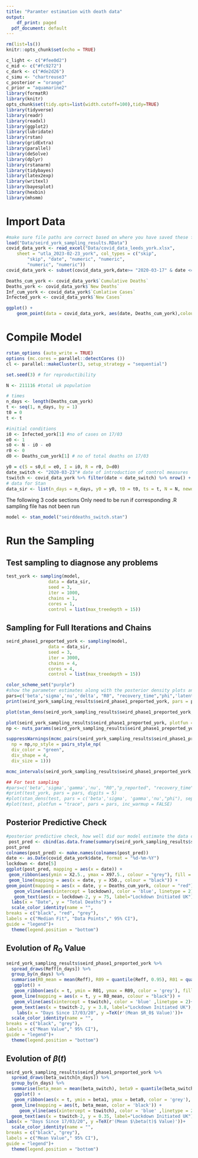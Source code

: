 ```yaml
---
title: "Paramter estimation with death data"
output:
    df_print: paged
  pdf_document: default
---
```

```r
rm(list=ls())
knitr::opts_chunk$set(echo = TRUE)
```
```r
c_light <- c("#fee0d2")
c_mid <- c("#fc9272")
c_dark <- c("#de2d26")
c_simu <- "chartreuse3"
c_posterior = "orange"
c_prior = "aquamarine2"
library(formatR)
library(knitr)
opts_chunk$set(tidy.opts=list(width.cutoff=100),tidy=TRUE)
library(tidyverse)
library(readr)
library(readxl)
library(ggplot2)
library(lubridate)
library(rstan)
library(gridExtra)
library(parallel)
library(deSolve)
library(dplyr)
library(rstanarm)
library(tidybayes)
library(latex2exp)
library(writexl)
library(bayesplot)
library(hexbin)
library(mhsmm)
```
# Import Data

```r
#make sure file paths are correct based on where you have saved these files
load("Data/seird_york_sampling_results.RData")
covid_data_york <- read_excel("Data/covid_data_leeds_york.xlsx", 
    sheet = "utla_2023-02-23_york", col_types = c("skip", 
        "skip", "date", "numeric", "numeric", 
        "numeric", "numeric"))
covid_data_york <- subset(covid_data_york,date>= "2020-03-17" & date <= "2020-07-18")

Deaths_cum_york <- covid_data_york$`Cumulative Deaths`
Deaths_york <- covid_data_york$`New Deaths`
Inf_cum_york <- covid_data_york$`Cumlative Cases`
Infected_york <- covid_data_york$`New Cases`

ggplot() +
    geom_point(data = covid_data_york, aes(date, Deaths_cum_york),colour = 'plum2', size = 2)
```
# Compile Model

```r
rstan_options (auto_write = TRUE)
options (mc.cores = parallel::detectCores ())
cl <- parallel::makeCluster(3, setup_strategy = "sequential")

set.seed(3) # for reproductibility

N <- 211116 #total uk population

# times
n_days <- length(Deaths_cum_york)
t <- seq(1, n_days, by = 1)
t0 = 0
t <- t

#initial conditions
i0 <- Infected_york[1] #no of cases on 17/03
e0 <- 1
s0 <- N - i0 - e0
r0 <- 0
d0 <- Deaths_cum_york[1] # no of total deaths on 17/03

y0 = c(S = s0,E = e0, I = i0, R = r0, D=d0)
date_switch <- "2020-03-23"# date of introduction of control measures
tswitch <- covid_data_york %>% filter(date < date_switch) %>% nrow() + 1
# data for Stan
data_sir <- list(n_days = n_days, y0 = y0, t0 = t0, ts = t, N = N, newdeaths = Deaths_cum_york,tswitch=tswitch)
```

The following 3 code sections Only need to be run if corresponding .R sampling file has not been run

```r
model <- stan_model("seirddeaths_switch.stan")
```

# Run the Sampling 

## Test sampling to diagnose any problems

```r

test_york <- sampling(model,
                data = data_sir,
                seed = 3,
                iter = 1000,
                chains = 1,
                cores = 1,
                control = list(max_treedepth = 15))
```

## Sampling for Full Iterations and Chains

```r
seird_phase1_preported_york <- sampling(model,
                data = data_sir,
                seed = 3,
                iter = 3000,
                chains = 4,
                cores = 4,
                control = list(max_treedepth = 15))
```
```r
color_scheme_set("purple")
#show the parameter estimates along with the posterior density plots and the MCMC chains to obsever how well the chains have mixed. 
pars=c('beta','sigma','nu','delta', "R0", "recovery_time","phi",'latent_period','eta','mu','xi')
print(seird_york_sampling_results$seird_phase1_preported_york, pars = pars, digits = 4)

plot(stan_dens(seird_york_sampling_results$seird_phase1_preported_york, pars = c('beta','sigma','nu','delta', "phi"), separate_chains = TRUE))

plot(seird_york_sampling_results$seird_phase1_preported_york, plotfun = "trace", pars = pars, inc_warmup = FALSE)
np <- nuts_params(seird_york_sampling_results$seird_phase1_preported_york)

suppressWarnings(mcmc_pairs(seird_york_sampling_results$seird_phase1_preported_york, pars = c('beta', 'delta', 'sigma', 'nu'), off_diag_args = list(size = 1, alpha = 0.5), diag_fun = "dens", off_diag_fun = "hex", condition = pairs_condition(nuts = "accept_stat__"),
  np = np,np_style = pairs_style_np(
  div_color = "green",
  div_shape = 4,
  div_size = 1)))

mcmc_intervals(seird_york_sampling_results$seird_phase1_preported_york, pars = c('beta', 'delta', 'sigma', 'nu'))

## For test sampling 
#pars=c('beta','sigma','gamma','nu', "R0","p_reported", "recovery_time","phi",'latent_period','eta','mu','xi')
#print(test_york, pars = pars, digits = 5)
#plot(stan_dens(test, pars = c('beta','sigma', 'gamma','nu',"phi"), separate_chains = TRUE))
#plot(test, plotfun = "trace", pars = pars, inc_warmup = FALSE)

```
## Posterior Predictive Check

```r
#posterior predictive check, how well did our model estimate the data curve.
 post_pred <- cbind(as.data.frame(summary(seird_york_sampling_results$seird_phase1_preported_york, pars = "pred_newdeaths", probs = c(0.025, 0.05, 0.1, 0.5, 0.9, 0.95, 0.975))$summary), t, Deaths_cum_york)
post_pred
colnames(post_pred) <- make.names(colnames(post_pred))
date <- as.Date(covid_data_york$date, format = "%d-%m-%Y")
lockdown <- date[5]
ggplot(post_pred, mapping = aes(x = date)) +
 geom_ribbon(aes(ymin = X2.5., ymax = X97.5., colour = "grey"), fill = "grey", alpha = 0.6) + 
 geom_line(mapping = aes(x = date, y = X50., colour = "black")) +
geom_point(mapping = aes(x = date, y = Deaths_cum_york, colour = "red"), size = 0.5) +
   geom_vline(aes(xintercept = lockdown), color = 'blue', linetype = 2)+
   geom_text(aes(x = lockdown-2, y = 75, label="Lockdown Initiated UK"), angle = 90, size=5, color = 'blue')+
  labs(x = "Date", y = "Total Deaths") +
  scale_color_identity(name = "",
breaks = c("black", "red", "grey"),
labels = c("Median Fit", "Data Points"," 95% CI"),
guide = "legend")+
  theme(legend.position = "bottom")
```
## Evolution of $R_0$ Value

```r
seird_york_sampling_results$seird_phase1_preported_york %>% 
  spread_draws(Reff[n_days]) %>% 
  group_by(n_days) %>% 
  summarise(R0_mean = mean(Reff), R09 = quantile(Reff, 0.95), R01 = quantile(Reff, 0.05)) %>% 
   ggplot() +
   geom_ribbon(aes(x = t, ymin = R01, ymax = R09, color = 'grey'), fill = 'grey', alpha=0.5)+
  geom_line(mapping = aes(x = t, y = R0_mean, colour = "black")) +
   geom_vline(aes(xintercept = tswitch), color = 'blue' ,linetype = 2)+
  geom_text(aes(x = tswitch-2, y = 3.8, label="Lockdown Initiated UK"), angle = 90, size=5, color = 'blue')+
    labs(x = "Days Since 17/03/20", y =TeX(r'(Mean $R_0$ Value)'))+
  scale_color_identity(name = "",
breaks = c("black", "grey"),
labels = c("Mean Value"," 95% CI"),
guide = "legend")+
  theme(legend.position = "bottom")
```
## Evolution of $\beta(t)$

```r
seird_york_sampling_results$seird_phase1_preported_york %>% 
  spread_draws(beta_switch[n_days]) %>% 
  group_by(n_days) %>% 
  summarise(beta_mean = mean(beta_switch), beta9 = quantile(beta_switch, 0.95), beta1 = quantile(beta_switch, 0.05)) %>% 
   ggplot() +
   geom_ribbon(aes(x = t, ymin = beta1, ymax = beta9, color = 'grey'), fill = 'grey', alpha=0.5)+
  geom_line(mapping = aes(t, beta_mean, color = 'black')) +
     geom_vline(aes(xintercept = tswitch), color = 'blue' ,linetype = 2)+
  geom_text(aes(x = tswitch-2, y = 0.35, label="Lockdown Initiated UK"), angle = 90, size=5, color = 'blue')+
labs(x = "Days Since 17/03/20", y =TeX(r'(Mean $\beta(t)$ Value)'))+
  scale_color_identity(name = "",
breaks = c("black", "grey"),
labels = c("Mean Value"," 95% CI"),
guide = "legend")+
  theme(legend.position = "bottom")
```
